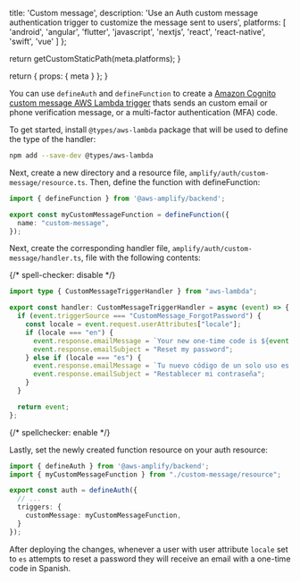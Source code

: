 
  title: 'Custom message',
  description:
    'Use an Auth custom message authentication trigger to customize the message sent to users',
  platforms: [
    'android',
    'angular',
    'flutter',
    'javascript',
    'nextjs',
    'react',
    'react-native',
    'swift',
    'vue'
  ]
};

  return getCustomStaticPath(meta.platforms);
}

  return {
    props: {
      meta
    }
  };
}

You can use `defineAuth` and `defineFunction` to create a [Amazon Cognito custom message AWS Lambda trigger](https://docs.aws.amazon.com/cognito/latest/developerguide/user-pool-lambda-custom-message.html) thats sends an custom email or phone verification message, or a multi-factor authentication (MFA) code.

To get started, install `@types/aws-lambda` package that will be used to define the type of the handler:

```bash title="Terminal" showLineNumbers={false}
npm add --save-dev @types/aws-lambda
```


Next, create a new directory and a resource file, `amplify/auth/custom-message/resource.ts`. Then, define the function with defineFunction:

```ts title="amplify/auth/custom-message/resource.ts"
import { defineFunction } from '@aws-amplify/backend';

export const myCustomMessageFunction = defineFunction({
  name: "custom-message",
});
```

Next, create the corresponding handler file, `amplify/auth/custom-message/handler.ts`, file with the following contents:

{/* spell-checker: disable */}
```ts title="amplify/auth/custom-message/handler.ts" 
import type { CustomMessageTriggerHandler } from "aws-lambda";

export const handler: CustomMessageTriggerHandler = async (event) => {
  if (event.triggerSource === "CustomMessage_ForgotPassword") {
    const locale = event.request.userAttributes["locale"];
    if (locale === "en") {
      event.response.emailMessage = `Your new one-time code is ${event.request.codeParameter}`;
      event.response.emailSubject = "Reset my password";
    } else if (locale === "es") {
      event.response.emailMessage = `Tu nuevo código de un solo uso es ${event.request.codeParameter}`;
      event.response.emailSubject = "Restablecer mi contraseña";
    }
  }

  return event;
};
```
{/* spellchecker: enable */} 


Lastly, set the newly created function resource on your auth resource:

```ts title="amplify/auth/resource.ts"
import { defineAuth } from '@aws-amplify/backend';
import { myCustomMessageFunction } from "./custom-message/resource";

export const auth = defineAuth({
  // ...
  triggers: {
    customMessage: myCustomMessageFunction,
  }
});
```

After deploying the changes, whenever a user with user attribute `locale` set to `es` attempts to reset a password they will receive an email with a one-time code in Spanish.
